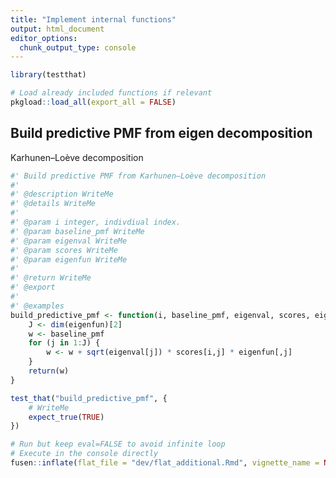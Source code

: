 ```yaml
---
title: "Implement internal functions"
output: html_document
editor_options: 
  chunk_output_type: console
---
```


```r
library(testthat)
```

```r
# Load already included functions if relevant
pkgload::load_all(export_all = FALSE)
```

## Build predictive PMF from eigen decomposition

Karhunen–Loève decomposition

```r
#' Build predictive PMF from Karhunen–Loève decomposition
#' 
#' @description WriteMe
#' @details WriteMe
#'
#' @param i integer, indivdiual index.
#' @param baseline_pmf WriteMe
#' @param eigenval WriteMe
#' @param scores WriteMe
#' @param eigenfun WriteMe
#'
#' @return WriteMe
#' @export
#'
#' @examples
build_predictive_pmf <- function(i, baseline_pmf, eigenval, scores, eigenfun) {
    J <- dim(eigenfun)[2]
    w <- baseline_pmf
    for (j in 1:J) {
        w <- w + sqrt(eigenval[j]) * scores[i,j] * eigenfun[,j]
    }
    return(w)
}
```

```r
test_that("build_predictive_pmf", {
    # WriteMe
    expect_true(TRUE)
})
```

```r
# Run but keep eval=FALSE to avoid infinite loop
# Execute in the console directly
fusen::inflate(flat_file = "dev/flat_additional.Rmd", vignette_name = NA)
```

